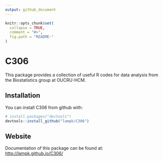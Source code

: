 ```yaml
---
output: github_document
---
```


<!-- README.md is generated from README.Rmd. Please edit that file -->

```r
knitr::opts_chunk$set(
  collapse = TRUE,
  comment = "#>",
  fig.path = "README-"
)
```

# C306

This package provides a collection of useful R codes for data analysis from the Biostatistics group at OUCRU-HCM.

## Installation

You can install C306 from github with:

```r
# install.packages("devtools")
devtools::install_github("lampk/C306")
```

## Website

Documentation of this package can be found at:
[http://lampk.github.io/C306/](http://lampk.github.io/C306/)
